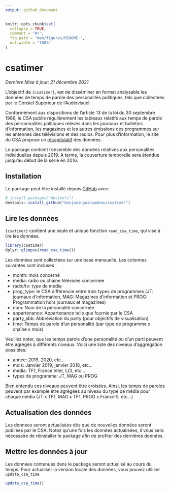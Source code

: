```yaml
---
output: github_document
---
```


<!-- README.md is generated from README.Rmd. Please edit that file -->

```r
knitr::opts_chunk$set(
  collapse = TRUE,
  comment = "#>",
  fig.path = "man/figures/README-",
  out.width = "100%"
)

```

# csatimer

<!-- badges: start -->
<!-- badges: end -->

*Dernière Mise à jour: 21 décembre 2021* 

L'objectif de `{csatimer}`, est de disséminer en format analysable les données de temps de parôle des personalités politiques, tels que collectées par le Consiel Supérieur de l'Audiovisuel. 

Conformément aux dispositions de l’article 13 de la loi du 30 septembre 1986, le CSA publie régulièrement les tableaux relatifs aux temps de parole des personnalités politiques relevés dans les journaux et bulletins d’information, les magazines et les autres émissions des programmes sur les antennes des télévisions et des radios. Pour plus d'information, le site du CSA propose un [récapitulatif](https://www.csa.fr/csapluralisme/tableau) des données. 

Le package contient l'ensemble des données relatives aux personalités individuelles depuis 2019. A terme, la couverture temporelle sera étendue jusqu'au début de la série en 2016.

## Installation

Le package peut être installé depuis [GitHub](https://github.com/) avec:

``` r
# install.packages("devtools")
devtools::install_github("benjaminguinaudeau/csatimer")
```

## Lire les données

`{csatimer}` contient une seule et unique fonction `read_csa_time`, qui vise à lire les données.

```r
library(csatimer)
dplyr::glimpse(read_csa_time())
```

Les données sont collectées sur une base mensuelle. Les colonnes suivantes sont incluses : 

+ month: mois concerné
+ média: radio ou chaine télévisée concernée
+ radio/tv: type de média
+ prog_type: le CSA différencie entre trois types de programmes (JT: journaux d'information, MAG: Magazines d'information et PROG: Programmation hors journaux et magazines)
+ nom: Nom de la personalité concernée
+ appartenance: Appartenance telle que fournie par le CSA
+ party_abb: Abbréviation du party (pour objectifs de visualisation)
+ time: Temps de parole d'un personalité (par type de programme x chaîne x mois)

Veuillez noter, que les temps parole d'une personalité ou d'un parti peuvent être agrégés à différents niveaux. Voici une liste des niveaux d'aggrégation possibles: 

+ année: 2019, 2020, etc...
+ mois: Janvier 2019, janvier 2018, etc...
+ media: TF1, France Inter, LCI, etc...
+ types de programme: JT, MAG ou PROG

Bien entendu ces niveaux peuvent être croisées. Ainsi, les temps de paroles peuvent par example être agrégées au niveau du type de média pour chaque média (JT x TF1, MAG x TF1, PROG x France 5, etc...)

## Actualisation des données

Les données seront actualisées dès que de nouvelles données seront publiées par le CSA. Notez qu'une fois les données actualisées, il vous sera nécessaire de réinstaller le package afin de profiter des dernières données. 

## Mettre les données à jour

Les données contenues dans le package seront actualisé au cours du temps. Pour actualiser la version locale des données, vous pouvez utiliser `update_csa_time`

```r
update_csa_time()
```
